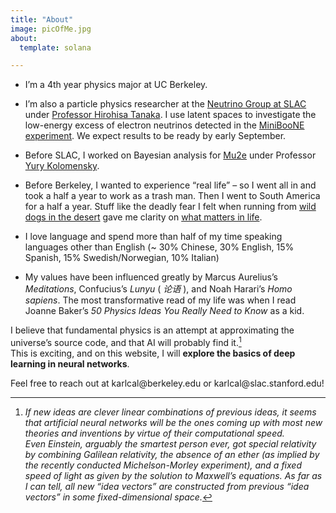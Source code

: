 ```yaml
---
title: "About"
image: picOfMe.jpg
about:
  template: solana

--- 
```

- I’m a 4th year physics major at UC Berkeley. 

- I'm also a particle physics researcher at the [Neutrino Group at SLAC](https://web.slac.stanford.edu/neutrino/) under [Professor Hirohisa Tanaka](https://profiles.stanford.edu/hirohisa-tanaka). 
I use latent spaces to investigate the low-energy excess of electron neutrinos detected in the [MiniBooNE experiment](https://en.wikipedia.org/wiki/MiniBooNE). 
We expect results to be ready by early September.

- Before SLAC, I worked on Bayesian analysis for [Mu2e](https://mu2e.fnal.gov/) under Professor [Yury Kolomensky]([https://physics.berkeley.edu/people/faculty/yury-kolomensky]). 

- Before Berkeley, I wanted to experience "real life" -- so I went all in and took a half a year to work as a trash man.
Then I went to South America for a half a year.
Stuff like the deadly fear I felt when running from [wild dogs in the desert](desert_around_arequipa.jpg) gave me clarity on [what matters in life](friends_n_fam.jpg). 

- I love language and spend more than half of my time speaking languages other than English (~ 30% Chinese, 30% English, 15% Spanish, 15% Swedish/Norwegian, 10% Italian)

- My values have been influenced greatly by Marcus Aurelius's *Meditations*, Confucius's *Lunyu* ( *论语* ), and Noah Harari's *Homo sapiens*. 
The most transformative read of my life was when I read Joanne Baker's *50 Physics Ideas You Really Need to Know* as a kid.

I believe that fundamental physics is an attempt at approximating the universe's source code, and that AI will probably find it.[^1]  
This is exciting, and on this website, I will **explore the basics of deep learning in neural networks**. 

Feel free to reach out at karlcal@berkeley.edu or karlcal@slac.stanford.edu! 


[^1]: *If new ideas are clever linear combinations of previous ideas, it seems that artificial neural networks will be the ones coming up with most new theories and inventions by virtue of their computational speed.  
Even Einstein, arguably the smartest person ever, got special relativity by combining Galilean relativity, the absence of an ether (as implied by the recently conducted Michelson-Morley experiment), and a fixed speed of light as given by the solution to Maxwell's equations. 
As far as I can tell, all new "idea vectors" are constructed from previous "idea vectors" in some fixed-dimensional space.*  

